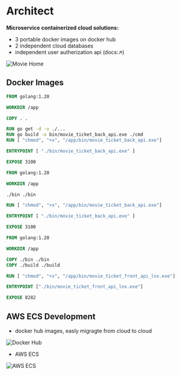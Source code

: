 # Architect

**Microservice containerized cloud solutions:**

  - 3 portable docker images on docker hub
  - 2 independent cloud databases
  - independent user autherization api (docs:↗)


![Movie Home](/movieDoc.jpg)

## Docker Images

```Dockerfile filename="Dockerfile(local)" {5} copy
FROM golang:1.20

WORKDIR /app

COPY . .

RUN go get -d -v ./...
RUN go build -o bin/movie_ticket_back_api.exe ./cmd
RUN [ "chmod", "+x", "/app/bin/movie_ticket_back_api.exe"]

ENTRYPOINT [ "./bin/movie_ticket_back_api.exe" ]

EXPOSE 3100
```

```Dockerfile filename="Dockerfile(remote) prebuild excutable binary" {5} copy
FROM golang:1.20

WORKDIR /app

./bin ./bin

RUN [ "chmod", "+x", "/app/bin/movie_ticket_back_api.exe"]

ENTRYPOINT [ "./bin/movie_ticket_back_api.exe" ]

EXPOSE 3100
```

```Dockerfile filename="Dockerfile(front remote)" {5} copy
FROM golang:1.20

WORKDIR /app

COPY ./bin ./bin
COPY ./build ./build

RUN [ "chmod", "+x", "/app/bin/movie_ticket_front_api_lnx.exe"]

ENTRYPOINT ["./bin/movie_ticket_front_api_lnx.exe"]

EXPOSE 8282
```

## AWS ECS Development
 - docker hub images, easly migragte from cloud to cloud

![Docker Hub](/docker_hub.png)

 - AWS ECS

![AWS ECS](/aws_ecs.png)


